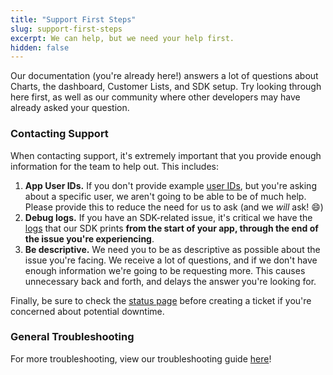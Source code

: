 ```yaml
---
title: "Support First Steps"
slug: support-first-steps
excerpt: We can help, but we need your help first.
hidden: false
---
```



Our documentation (you're already here!) answers a lot of questions about Charts, the dashboard, Customer Lists, and SDK setup. Try looking through here first, as well as our community where other developers may have already asked your question.

<ExternalButton
  href="https://community.revenuecat.com"
  title="🌎 Search the Community"
/>

<ExternalButton
  href="https://status.revenuecat.com"
  title="⚠️ View Status Page"
/>

### Contacting Support

When contacting support, it's extremely important that you provide enough information for the team to help out. This includes:

1. **App User IDs.** If you don't provide example [user IDs](/customers/user-ids), but you're asking about a specific user, we aren't going to be able to be of much help. Please provide this to reduce the need for us to ask (and we _will_ ask! 😄)
2. **Debug logs.** If you have an SDK-related issue, it's critical we have the [logs](/test-and-launch/debugging) that our SDK prints **from the start of your app, through the end of the issue you're experiencing**.
3. **Be descriptive.** We need you to be as descriptive as possible about the issue you're facing. We receive a lot of questions, and if we don't have enough information we're going to be requesting more. This causes unnecessary back and forth, and delays the answer you're looking for.

Finally, be sure to check the [status page](https://status.revenuecat.com) before creating a ticket if you're concerned about potential downtime.

### General Troubleshooting

For more troubleshooting, view our troubleshooting guide [here](/revenuecat-support/general-troubleshooting)!
